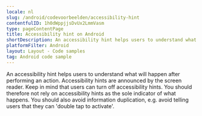 ```yaml
---
locale: nl
slug: /android/codevoorbeelden/accessibility-hint
contentfulID: 1h0dWppjjsDvUx2LmmVasm
type: pageContentPage
title: Accessibility hint on Android
shortDescription: An accessibility hint helps users to understand what will happen after performing an action.
platformFilter: Android
layout: Layout - Code samples
tag: Android code sample
---
```


An accessibility hint helps users to understand what will happen after performing an action. Accessibility hints are announced by the screen reader. Keep in mind that users can turn off accessibility hints. You should therefore not rely on accessibility hints as the sole indicator of what happens. You should also avoid information duplication, e.g. avoid telling users that they can 'double tap to activate'.

<CodeSample id="accessibility-hint" locale="nl" platform="android"/>